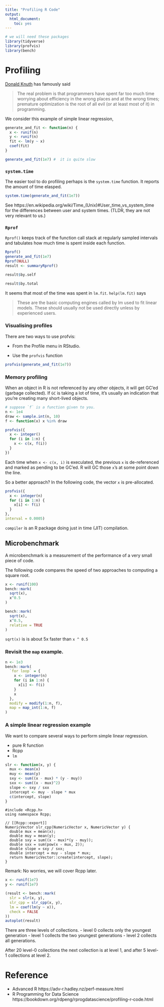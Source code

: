 ```yaml
---
title: "Profiling R Code"
output: 
  html_document: 
    toc: yes
---
```


```r
# we will need these packages
library(tidyverse)
library(profvis)
library(bench)
```


# Profiling

[Donald Knuth](https://en.wikipedia.org/wiki/Donald_Knuth) has famously said

> The real problem is that programmers have spent far too much time worrying about efficiency in the wrong places and at the wrong times; premature optimization is the root of all evil (or at least most of it) in programming.

We consider this example of simple linear regression,

```r
generate_and_fit <- function(n) {
  x <- runif(n)
  y <- runif(n)
  fit <- lm(y ~ x)
  coef(fit)
}
```

```r
generate_and_fit(1e7) #  it is quite slow
```

### `system.time`

The easier tool to do profiling perhaps is the `system.time` function. It reports the amount of time elasped.

```r
system.time(generate_and_fit(1e7))
```

See https://en.wikipedia.org/wiki/Time_(Unix)#User_time_vs_system_time for the differences between user and system times. (TLDR, they are not very relevant to us.)

### `Rprof`

`Rprof()` keeps track of the function call stack at regularly sampled intervals and tabulates how much time is spent inside each function.

```r
Rprof()
generate_and_fit(1e7)
Rprof(NULL)
result <- summaryRprof()
```

```r
result$by.self
```

```r
result$by.total
```
It seems that most of the time was spent in `lm.fit`. `help(lm.fit)` says

> These are the basic computing engines called by lm used to fit linear models. These should usually not be used directly unless by experienced users. 


### Visualising profiles


There are two ways to use profvis:

- From the Profile menu in RStudio.

- Use the `profvis` function

```r
profvis(generate_and_fit(1e7))
```


### Memory profiling

When an object in R is not referenced by any other objects, it will get GC'ed (garbage collected). If `GC` is taking a lot of time, it’s usually an indication that you’re creating many short-lived objects.

```r
# suppose `f` is a function given to you.
n <- 1e4
draw <- sample.int(n, 10)
f <- function(x) x %in% draw
```

```r
profvis({
  x <- integer()
  for (i in 1:n) {
    x <- c(x, f(i))
  }
})
```
Each time when `x <- c(x, i)` is execulated, the previous `x` is de-referenced and marked as pending to be GC'ed. R will GC those `x`'s at some point down the line.


So a better approach? In the following code, the vector `x` is pre-allocated.

```r
profvis({
  x <- integer(n)
  for (i in 1:n) {
    x[i] <- f(i)
  }
}, 
interval = 0.0005)
```

`compiler` is an R package doing just in time (JIT) compilation.


## Microbenchmark

A microbenchmark is a measurement of the performance of a very small piece of code.

The following code compares the speed of two approaches to computing a square root.

```r
x <- runif(100)
bench::mark(
  sqrt(x),
  x^0.5
)
```
```r
bench::mark(
  sqrt(x),
  x^0.5,
  relative = TRUE
)
```

`sqrt(x)` is is about 5x faster than `x ^ 0.5`


### Revisit the `map` example.

```r
n <- 1e3
bench::mark(
  `for loop` = {
    x <- integer(n)
    for (i in 1:n) {
      x[i] <- f(i)
    }
    x
  },
  modify = modify(1:n, f),
  map = map_int(1:n, f)
)
```


### A simple linear regression example

We want to compare several ways to perform simple linear regression.

- pure R function
- Rcpp
- `lm`

```r
slr <- function(x, y) {
  mux <- mean(x)
  muy <- mean(y)
  sxy <- sum((x - mux) * (y - muy))
  sxx <- sum((x - mux)^2)
  slope <- sxy / sxx
  intercept <- muy - slope * mux
  c(intercept, slope)
}
```

```Rcpp
#include <Rcpp.h>
using namespace Rcpp;

// [[Rcpp::export]]
NumericVector slr_cpp(NumericVector x, NumericVector y) {
  double mux = mean(x);
  double muy = mean(y);
  double sxy = sum((x - mux)*(y - muy));
  double sxx = sum(pow(x - mux, 2));
  double slope = sxy / sxx;
  double intercept = muy - slope * mux;
  return NumericVector::create(intercept, slope);
}
```
Remark: No worries, we will cover Rcpp later.


```r
x <- runif(1e7)
y <- runif(1e7)

(result <- bench::mark(
  slr = slr(x, y),
  slr_cpp = slr_cpp(x, y),
  lm = coef(lm(y ~ x)),
  check = FALSE
))
autoplot(result)
```


There are three levels of collections. 
- level 0 collects only the youngest generation
- level 1 collects the two youngest generations
- level 2 collects all generations.

After 20 level-0 collections the next collection is at level 1, and after 5 level-1 collections at level 2.



# Reference

- Advanced R https://adv-r.hadley.nz/perf-measure.html
- R Programming for Data Science https://bookdown.org/rdpeng/rprogdatascience/profiling-r-code.html



